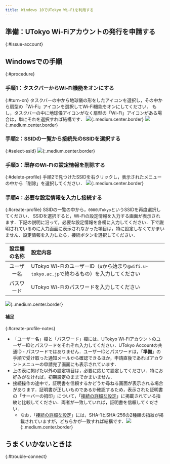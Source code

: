 ```yaml
---
title: Windows 10でUTokyo Wi-Fiを利用する
---
```


<Intro kindOfTerminal="Windows 10の端末" confirmedTerminal=""/>

## 準備：UTokyo Wi-Fiアカウントの発行を申請する
{:#issue-account}
<IssueAccount />

## Windowsでの手順
{:#procedure}
### 手順1：タスクバーからWi-Fi機能をオンにする
{:#turn-on}
タスクバーの中から地球儀の形をしたアイコンを選択し，その中から扇型の「Wi-Fi」アイコンを選択してWi-Fi機能をオンにしてください．
もし，タスクバーの中に地球儀アイコンがなく扇型の「Wi-Fi」アイコンがある場合は，単にそれを選択すれば結構です．
![](img/windows10-turnon-globe.PNG){:.medium.center.border}
![](img/windows10-turnon-sector.PNG){:.medium.center.border}

### 手順2：SSIDの一覧から接続先のSSIDを選択する
{:#select-ssid}
<SelectSsid userIdField="ユーザー名"/>
![](img/windows10-selectssid.PNG){:.medium.center.border}

### 手順3：既存のWi-Fiの設定情報を削除する
{:#delete-profile}
<DeleteProfile userIdField="ユーザー名"/>
手順2で見つけたSSIDを右クリックし，表示されたメニューの中から「削除」を選択してください．
![](img/windows10-deleteprofile.jpg){:.medium.center.border}

### 手順4：必要な設定情報を入力し接続する
{:#create-profile}
SSIDの一覧の中から，`0000UTokyo`というSSIDを再度選択してください．
SSIDを選択すると，Wi-Fiの設定情報を入力する画面が表示されます．下記の説明に沿って，必要な設定情報を各欄に入力してください．下で説明されているのに入力画面に表示されなかった項目は，特に設定しなくてかまいません．設定情報を入力したら，接続ボタンを選択してください．

| 設定欄の名称      | 設定内容     |
| :-----------: | :------------------- |
| ユーザー名       | UTokyo Wi-FiのユーザーID（`u`から始まり`@wifi.u-tokyo.ac.jp`で終わるもの）を入力してください |
| パスワード       | UTokyo Wi-Fiのパスワードを入力してください      |

![](img/windows10-createprofile.jpg){:.medium.center.border}

#### 補足
{:#create-profile-notes}
* 「ユーザー名」欄と「パスワード」欄には、UTokyo Wi-FiアカウントのユーザーIDとパスワードをそれぞれ入力してください．UTokyo Accountの共通ID・パスワードではありません．ユーザーIDとパスワードは，「**準備**」の手順で受け取った通知メールから確認できるほか，申請直後であればアカウントメニューの申請完了画面にも表示されています．
* 上の表に掲げた以外の設定項目は，必要に応じて設定してください．特にお好みがなければ，初期設定のままでかまいません．
* 接続操作の途中で，証明書を信頼するかどうか尋ねる画面が表示される場合があります．証明書が正しいものであるか確認するため，表示された証明書の「サーバーの拇印」について，「[接続の詳細な設定](/utokyo_wifi/#connect-configuration)」に掲載されている指紋と比較してください．両者が一致していれば，証明書を信頼してください．
    * なお，「[接続の詳細な設定](/utokyo_wifi/#connect-configuration)」には，SHA-1とSHA-256の2種類の指紋が掲載されていますが，どちらかが一致すれば結構です．![](img/windows10-certificate.jpg){:.medium.center.border}

## うまくいかないときは
{:#trouble-connect}
<TroubleConnect />